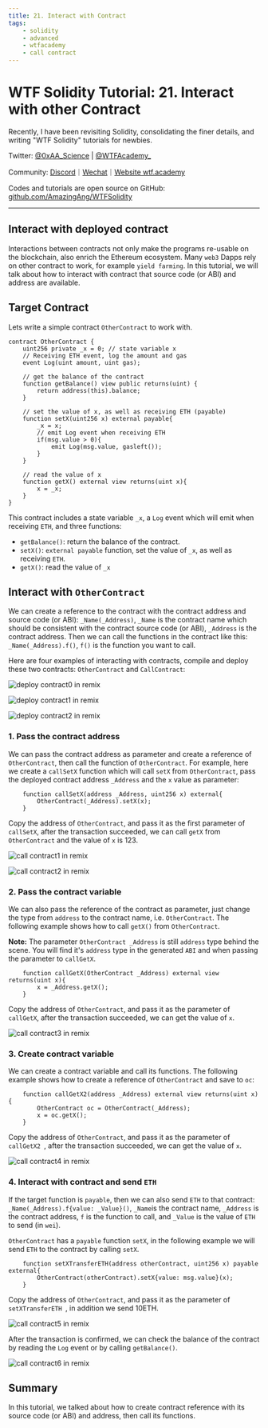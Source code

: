 ```yaml
---
title: 21. Interact with Contract
tags:
    - solidity
    - advanced
    - wtfacademy
    - call contract
---
```


# WTF Solidity Tutorial: 21. Interact with other Contract

<QuizProgress courseId={SOLIDITY_ADVANCED_ID} lessonId={SOLIDITY_ADVANCED_LESSON_ID_6} />

Recently, I have been revisiting Solidity, consolidating the finer details, and writing "WTF Solidity" tutorials for newbies. 

Twitter: [@0xAA_Science](https://twitter.com/0xAA_Science) | [@WTFAcademy_](https://twitter.com/WTFAcademy_)

Community: [Discord](https://discord.wtf.academy)｜[Wechat](https://docs.google.com/forms/d/e/1FAIpQLSe4KGT8Sh6sJ7hedQRuIYirOoZK_85miz3dw7vA1-YjodgJ-A/viewform?usp=sf_link)｜[Website wtf.academy](https://wtf.academy)

Codes and tutorials are open source on GitHub: [github.com/AmazingAng/WTFSolidity](https://github.com/AmazingAng/WTFSolidity)

-----

## Interact with deployed contract

Interactions between contracts not only make the programs re-usable on the blockchain, also enrich the Ethereum ecosystem. Many `web3` Dapps rely on other contract to work, for example `yield farming`. In this tutorial, we will talk about how to interact with contract that source code (or ABI) and address are available.

## Target Contract
Lets write a simple contract `OtherContract` to work with.

```solidity
contract OtherContract {
    uint256 private _x = 0; // state variable x
    // Receiving ETH event, log the amount and gas
    event Log(uint amount, uint gas);
    
    // get the balance of the contract
    function getBalance() view public returns(uint) {
        return address(this).balance;
    }

    // set the value of x, as well as receiving ETH (payable)
    function setX(uint256 x) external payable{
        _x = x;
        // emit Log event when receiving ETH
        if(msg.value > 0){
            emit Log(msg.value, gasleft());
        }
    }

    // read the value of x
    function getX() external view returns(uint x){
        x = _x;
    }
}
```

This contract includes a state variable `_x`, a `Log` event which will emit when receiving `ETH`, and three functions:
- `getBalance()`: return the balance of the contract.
- `setX()`: `external payable` function, set the value of `_x`, as well as receiving `ETH`.
- `getX()`: read the value of `_x`

## Interact with `OtherContract`
We can create a reference to the contract with the contract address and source code (or ABI): `_Name(_Address)`, `_Name` is the contract name which should be consistent with the contract source code (or ABI), `_Address` is the contract address. Then we can call the functions in the contract like this: `_Name(_Address).f()`, `f()` is the function you want to call.

Here are four examples of interacting with contracts, compile and deploy these two contracts: `OtherContract` and `CallContract`:

![deploy contract0 in remix](./img/21-1.png)

![deploy contract1 in remix](./img/21-2.png)

![deploy contract2 in remix](./img/21-3.png)

### 1. Pass the contract address
We can pass the contract address as parameter and create a reference of `OtherContract`, then call the function of `OtherContract`. For example, here we create a `callSetX` function which will call `setX` from `OtherContract`, pass the deployed contract address `_Address` and the `x` value as parameter:

```solidity
    function callSetX(address _Address, uint256 x) external{
        OtherContract(_Address).setX(x);
    }
```

Copy the address of `OtherContract`, and pass it as the first parameter of `callSetX`, after the transaction succeeded, we can call `getX` from `OtherContract` and the value of `x` is 123.

![call contract1 in remix](./img/21-4.png)

![call contract2 in remix](./img/21-5.png)

### 2. Pass the contract variable
We can also pass the reference of the contract as parameter, just change the type from `address` to the contract name, i.e. `OtherContract`. The following example shows how to call `getX()` from `OtherContract`.

**Note:** The parameter `OtherContract _Address` is still `address` type behind the scene. You will find it's `address` type in the generated `ABI` and when passing the parameter to `callGetX`.

```solidity
    function callGetX(OtherContract _Address) external view returns(uint x){
        x = _Address.getX();
    }
```

Copy the address of `OtherContract`, and pass it as the parameter of `callGetX`, after the transaction succeeded, we can get the value of `x`.

![call contract3 in remix](./img/21-6.png)

### 3. Create contract variable
We can create a contract variable and call its functions. The following example shows how to create a reference of `OtherContract` and save to `oc`:

```solidity
    function callGetX2(address _Address) external view returns(uint x){
        OtherContract oc = OtherContract(_Address);
        x = oc.getX();
    }
```
Copy the address of `OtherContract`, and pass it as the parameter of `callGetX2 `, after the transaction succeeded, we can get the value of `x`.

![call contract4 in remix](./img/21-7.png)

### 4. Interact with contract and send `ETH`
If the target function is `payable`, then we can also send `ETH` to that contract: `_Name(_Address).f{value: _Value}()`, `_Name`is the contract name, `_Address` is the contract address, `f` is the function to call, and `_Value` is the value of `ETH` to send (in `wei`).

`OtherContract` has a `payable` function `setX`, in the following example we will send `ETH` to the contract by calling `setX`.
```solidity
    function setXTransferETH(address otherContract, uint256 x) payable external{
        OtherContract(otherContract).setX{value: msg.value}(x);
    }
```

Copy the address of `OtherContract`, and pass it as the parameter of `setXTransferETH `, in addition we send 10ETH.

![call contract5 in remix](./img/21-8.png)

After the transaction is confirmed, we can check the balance of the contract by reading the `Log` event or by calling `getBalance()`.

![call contract6 in remix](./img/21-9.png)

## Summary
In this tutorial, we talked about how to create contract reference with its source code (or ABI) and address, then call its functions. 

<QuizForm courseId={SOLIDITY_ADVANCED_ID} lessonId={SOLIDITY_ADVANCED_LESSON_ID_6} />